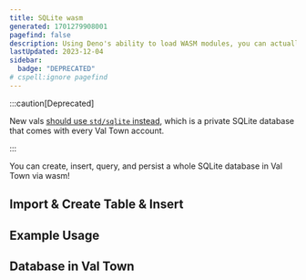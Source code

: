 ```yaml
---
title: SQLite wasm
generated: 1701279908001
pagefind: false
description: Using Deno's ability to load WASM modules, you can actually run SQLite right in Val Town.
lastUpdated: 2023-12-04
sidebar:
  badge: "DEPRECATED"
# cspell:ignore pagefind
---
```


:::caution[Deprecated]

New vals [should use `std/sqlite` instead](/std/sqlite), which is a private SQLite database that comes with every Val Town account.

:::


You can create, insert, query, and persist a whole SQLite database in Val Town via wasm!

## Import & Create Table & Insert

<Val url="https://www.val.town/embed/stevekrouse/tell2" />

## Example Usage

<Val url="https://www.val.town/embed/stevekrouse/exampleSQLiteAdd" />

## Database in Val Town

<Val url="https://www.val.town/embed/stevekrouse/messages2" />

